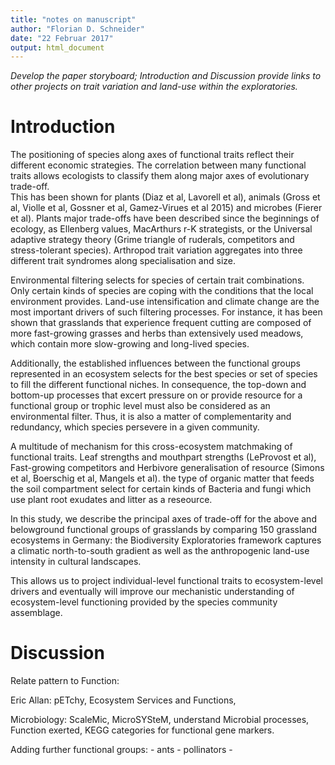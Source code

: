 ```yaml
---
title: "notes on manuscript"
author: "Florian D. Schneider"
date: "22 Februar 2017"
output: html_document
---
```



*Develop the paper storyboard; Introduction and Discussion provide links to other projects on trait variation and land-use within the exploratories.*


# Introduction 

The positioning of species along axes of functional traits reflect their different economic strategies. The correlation between many functional traits allows ecologists to classify them along major axes of evolutionary trade-off.  
This has been shown for plants (Diaz et al, Lavorell et al), animals (Gross et al, Violle et al, Gossner et al, Gamez-Virues et al 2015) and microbes (Fierer et al). Plants major trade-offs have been described since the beginnings of ecology, as Ellenberg values, MacArthurs r-K strategists, or the Universal adaptive strategy theory (Grime triangle of ruderals, competitors and stress-tolerant species). Arthropod trait variation aggregates into three different trait syndromes along specialisation and size. 

Environmental filtering selects for species of certain trait combinations. Only certain kinds of species are coping with the conditions that the local environment provides. Land-use intensification and climate change are the most important drivers of such filtering processes. For instance, it has been shown that grasslands that experience frequent cutting are composed of more fast-growing grasses and herbs than extensively used meadows,  which contain more slow-growing and long-lived species. 

Additionally, the established influences between the functional groups represented in an ecosystem selects for the best species or set of species to fill the different functional niches. In consequence, the top-down and bottom-up processes that excert pressure on or provide resource for a functional group or trophic level must also be considered as an environmental filter. Thus, it is also a matter of complementarity and redundancy, which species persevere in a given community.  

A multitude of mechanism for this cross-ecosystem matchmaking of functional traits. Leaf strengths and mouthpart strengths (LeProvost et al), Fast-growing competitors and Herbivore generalisation of resource (Simons et al, Boerschig et al, Mangels et al).  the type of organic matter that feeds the soil compartment select for certain kinds of Bacteria and fungi which use plant root exudates and litter as a reseource.

In this study, we describe the principal axes of trade-off for the above and belowground functional groups of grasslands by comparing 150 grassland ecosystems in Germany: the Biodiversity Exploratories framework captures a climatic north-to-south gradient as well as the anthropogenic land-use intensity in cultural landscapes. 

This allows us to project individual-level functional traits to ecosystem-level drivers and eventually will improve our mechanistic understanding of ecosystem-level functioning provided by the species community assemblage.  


# Discussion

Relate pattern to Function:

Eric Allan: 
pETchy, Ecosystem Services and Functions,  

Microbiology: 
ScaleMic, MicroSYSteM, understand Microbial processes, Function exerted, KEGG categories for functional gene markers. 

Adding further functional groups: 
- ants
- pollinators
- 
